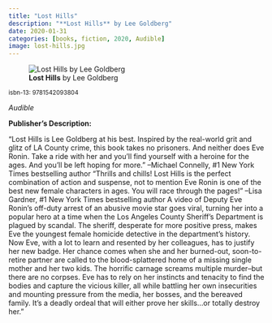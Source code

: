```yaml
---
title: "Lost Hills"
description: "**Lost Hills** by Lee Goldberg"
date: 2020-01-31
categories: [books, fiction, 2020, Audible]
image: lost-hills.jpg
---
```

![**Lost Hills** by Lee Goldberg](lost-hills.jpg){fig-align="left"}

<sup>isbn-13: 9781542093804</sup>

*Audible*

**Publisher's Description:**

"Lost Hills is Lee Goldberg at his best. Inspired by the real-world grit
and glitz of LA County crime, this book takes no prisoners. And neither
does Eve Ronin. Take a ride with her and you'll find yourself with a
heroine for the ages. And you'll be left hoping for more." --Michael
Connelly, #1 New York Times bestselling author "Thrills and chills! Lost
Hills is the perfect combination of action and suspense, not to mention Eve
Ronin is one of the best new female characters in ages. You will race
through the pages!" --Lisa Gardner, #1 New York Times bestselling author A
video of Deputy Eve Ronin's off-duty arrest of an abusive movie star goes
viral, turning her into a popular hero at a time when the Los Angeles
County Sheriff's Department is plagued by scandal. The sheriff, desperate
for more positive press, makes Eve the youngest female homicide detective
in the department's history. Now Eve, with a lot to learn and resented by
her colleagues, has to justify her new badge. Her chance comes when she and
her burned-out, soon-to-retire partner are called to the blood-splattered
home of a missing single mother and her two kids. The horrific carnage
screams multiple murder--but there are no corpses. Eve has to rely on her
instincts and tenacity to find the bodies and capture the vicious killer,
all while battling her own insecurities and mounting pressure from the
media, her bosses, and the bereaved family. It's a deadly ordeal that will
either prove her skills...or totally destroy her."